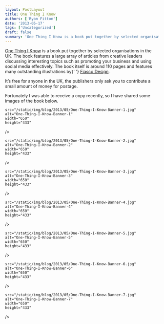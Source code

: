 ```yaml
---
layout: PostLayout
title: One Thing I Know
authors: ['Ryan Fitton']
date: '2013-05-17'
tags: ['Uncategorized']
draft: false
summary: 'One Thing I Know is a book put together by selected organisations in the UK. The book features a large array of articles from creative leaders discussing interesting topics such as promoting your business and using social media&nbsp;effectively.&nbsp; The book itself is around 110 pages and features many outstanding illustrations by Fiasco Design. It&amp;#8217;s free [&amp;hellip;]'
---
```


<p>
  <a href="http://www.onethingiknow.co.uk/book/">One Thing I Know</a> is a book put together by
  selected organisations in the UK. The book features a large array of articles from creative
  leaders discussing interesting topics such as promoting your business and using social media
  effectively. The book itself is around 110 pages and features many outstanding illustrations by{' '}
  <a href="http://fiascodesign.co.uk/">Fiasco Design</a>.
</p>
<p>
  It&#8217;s free for anyone in the UK, the publishers only ask you to contribute a small amount of
  money for postage.
</p>
<p>
  Fortunately I was able to receive a copy recently, so I have shared some images of the book below.
</p>
<p>
  <img
    loading="lazy"
    
    src="/static/img/blog/2013/05/One-Thing-I-Know-Banner-1.jpg"
    alt="One-Thing-I-Know-Banner-1"
    width="650"
    height="433"
  />
</p>
<p>
  <img
    loading="lazy"
    
    src="/static/img/blog/2013/05/One-Thing-I-Know-Banner-2.jpg"
    alt="One-Thing-I-Know-Banner-2"
    width="650"
    height="433"
  />
</p>
<p>
  <img
    loading="lazy"
    
    src="/static/img/blog/2013/05/One-Thing-I-Know-Banner-3.jpg"
    alt="One-Thing-I-Know-Banner-3"
    width="650"
    height="433"
  />
</p>
<p>
  <img
    loading="lazy"
    
    src="/static/img/blog/2013/05/One-Thing-I-Know-Banner-4.jpg"
    alt="One-Thing-I-Know-Banner-4"
    width="650"
    height="433"
  />
</p>
<p>
  <img
    loading="lazy"
    
    src="/static/img/blog/2013/05/One-Thing-I-Know-Banner-5.jpg"
    alt="One-Thing-I-Know-Banner-5"
    width="650"
    height="433"
  />
</p>
<p>
  <img
    loading="lazy"
    
    src="/static/img/blog/2013/05/One-Thing-I-Know-Banner-6.jpg"
    alt="One-Thing-I-Know-Banner-6"
    width="650"
    height="433"
  />
</p>
<p>
  <img
    loading="lazy"
    
    src="/static/img/blog/2013/05/One-Thing-I-Know-Banner-7.jpg"
    alt="One-Thing-I-Know-Banner-7"
    width="650"
    height="433"
  />
</p>
